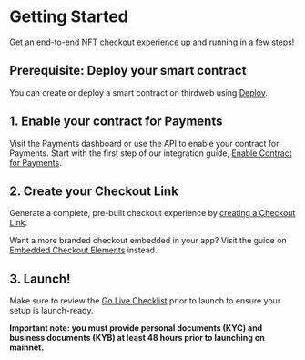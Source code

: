 # Getting Started

Get an end-to-end NFT checkout experience up and running in a few steps!

## Prerequisite: Deploy your smart contract

You can create or deploy a smart contract on thirdweb using [Deploy](https://thirdweb.com/dashboard/contracts/deploy).

## 1. Enable your contract for Payments

Visit the Payments dashboard or use the API to enable your contract for Payments. Start with the first step of our integration guide, [Enable Contract for Payments](enable-contract).

## 2. Create your Checkout Link

Generate a complete, pre-built checkout experience by [creating a Checkout Link](checkout-link).

Want a more branded checkout embedded in your app? Visit the guide on [Embedded Checkout Elements](elements) instead.

## 3. Launch!

Make sure to review the [Go Live Checklist](go-live-checklist) prior to launch to ensure your setup is launch-ready.

**Important note: you must provide personal documents (KYC) and business documents (KYB) at least 48 hours prior to launching on mainnet.**

